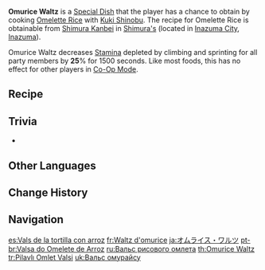 {{Food Infobox
|id              = 108388
|description     = The soft egg skin almost seems to dance upon a stage made from sauce, with fluffy rice wrapped under its swaying skirt. This would even be a match for the work of Uyuu Restaurant's head chef. Truly, Shinobu's chef license was not earned in vain.
|type            = Adventurer's Dishes
|quality         = 3
|effectType      = Stamina Reduction
|effect          = Decreases all party members' climbing and sprinting Stamina consumption by '''25'''% for 1500s.
|eff_att1        = Stamina
|eff_att2        = Climbing Stamina
|eff_att3        = Sprinting Stamina
|character       = Kuki Shinobu
|base            = Omelette Rice
}}
'''Omurice Waltz''' is a [[Special Dish]] that the player has a chance to obtain by cooking [[Omelette Rice]] with [[Kuki Shinobu]]. The recipe for Omelette Rice is obtainable from [[Shimura Kanbei]] in [[Shimura's]] (located in [[Inazuma City]], [[Inazuma]]).

Omurice Waltz decreases [[Stamina]] depleted by climbing and sprinting for all party members by '''25'''% for 1500 seconds. Like most foods, this has no effect for other players in [[Co-Op Mode]].

==Recipe==
{{Recipe
|character = Kuki Shinobu
|Bird Egg = 4
|Rice = 3
|Tomato = 2
|Sugar = 1
|sort = Bird Egg;Rice;Tomato;Sugar|type=Cooking
}}

==Trivia==
* {{Mail Attachments by Category List}}

==Other Languages==
{{Other Languages
|en      = Omurice Waltz
|zhs     = 蛋包饭圆舞曲
|zhs_rm  = Dànbāofàn Yuánwǔqǔ
|zht     = 蛋包飯圓舞曲
|zht_rm  = Dànbāofàn Yuánwǔqǔ
|zh_tl   = Omurice Waltz
|ja      = オムライス·ワルツ
|ja_rm   = Omuraisu Warutsu
|ja_tl   = Omurice Waltz
|ko      = 오므라이스 원무곡
|ko_tl   = Omurice Waltz
|es      = Vals de la tortilla con arroz
|es_tl   = Waltz of the Omelette with Rice
|fr      = Waltz d'omurice
|fr_tl   = Omurice Waltz
|ru      = Вальс рисового омлета
|ru_tl   = Rice Omelette Waltz
|th      = Omurice Waltz
|vi      = Vũ Điệu Cơm Cuộn Trứng
|vi_tl   = 
|de      = Omelette-Reis-Walzer
|de_tl   = Omelette Rice Waltz
|id      = Omurice Waltz
|pt      = Valsa do Omelete de Arroz
|pt_tl   = 
|tr      = Pilavlı Omlet Valsi
|tr_tl   = Omelette Waltz with Rice
|it      = Valzer Omurice
|it_tl   = 
}}

==Change History==
{{Change History|2.7}}

==Navigation==
{{Food Navbox|type=Special Dishes}}

[[es:Vals de la tortilla con arroz]]
[[fr:Waltz d'omurice]]
[[ja:オムライス・ワルツ]]
[[pt-br:Valsa do Omelete de Arroz]]
[[ru:Вальс рисового омлета]]
[[th:Omurice Waltz]]
[[tr:Pilavlı Omlet Valsi]]
[[uk:Вальс омурайсу]]